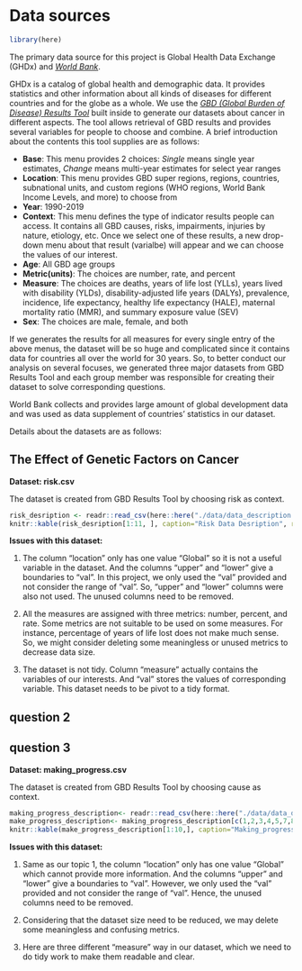 # Data sources

```r
library(here)
```


The primary data source for this project is Global Health Data Exchange (GHDx) and [*World Bank*](https://data.worldbank.org/country). 

GHDx is a catalog of global health and demographic data. It provides statistics and other information about all kinds of diseases for different countries and for the globe as a whole. We use the [*GBD (Global Burden of Disease) Results Tool*](http://ghdx.healthdata.org/gbd-results-tool) built inside to generate our datasets about cancer in different aspects. The tool allows retrieval of GBD results and provides several variables for people to choose and combine. A brief introduction about the contents this tool supplies are as follows:

* __Base__: This menu provides 2 choices: *Single* means single year estimates, *Change* means multi-year estimates for select year ranges
* __Location__: This menu provides GBD super regions, regions, countries, subnational units, and custom regions (WHO regions, World Bank Income Levels, and more) to choose from
* __Year__: 1990-2019
* __Context__: This menu defines the type of indicator results people can access. It contains all GBD causes, risks, impairments, injuries by nature, etiology, etc. Once we select one of these results, a new drop-down menu about that result (varialbe) will appear and we can choose the values of our interest.
* __Age__: All GBD age groups
* __Metric(units)__: The choices are number, rate, and percent
* __Measure__: The choices are deaths, years of life lost (YLLs), years lived with disability (YLDs), disability-adjusted life years (DALYs), prevalence, incidence, life expectancy, healthy life expectancy (HALE), maternal mortality ratio (MMR), and summary exposure value (SEV)
* __Sex__: The choices are male, female, and both

If we generates the results for all measures for every single entry of the above menus, the dataset will be so huge and complicated since it contains data for countries all over the world for 30 years. So, to better conduct our analysis on several focuses, we generated three major datasets from GBD Results Tool and each group member was responsible for creating their dataset to solve corresponding questions. 

World Bank collects and provides large amount of global development data and was used as data supplement of countries' statistics in our dataset.

Details about the datasets are as follows:

## The Effect of Genetic Factors on Cancer

**Dataset: risk.csv**

The dataset is created from GBD Results Tool by choosing risk as context. 

```r
risk_desription <- readr::read_csv(here::here("./data/data_description.csv"))
knitr::kable(risk_desription[1:11, ], caption="Risk Data Desription", row.names=FALSE, font_size=10)
```

**Issues with this dataset: **

1. The column "location" only has one value "Global" so it is not a useful variable in the dataset. And the columns "upper" and "lower" give a boundaries to "val". In this project, we only used the "val" provided and not consider the range of "val". So, "upper" and "lower" columns were also not used. The unused columns need to be removed.

2. All the measures are assigned with three metrics: number, percent, and rate. Some metrics are not suitable to be used on some measures. For instance, percentage of years of life lost does not make much sense. So, we might consider deleting some meaningless or unused metrics to decrease data size.

3. The dataset is not tidy. Column "measure" actually contains the variables of our interests. And "val" stores the values of corresponding variable. This dataset needs to be pivot to a tidy format.


## question 2



## question 3

**Dataset: making_progress.csv**

The dataset is created from GBD Results Tool by choosing cause as context. 

```r
making_progress_description<- readr::read_csv(here::here("./data/data_description.csv"))
make_progress_description<- making_progress_description[c(1,2,3,4,5,7,8,9,10,11),]
knitr::kable(make_progress_description[1:10,], caption="Making_progress_description Data Desription", row.names=FALSE, font_size=10)
```
**Issues with this dataset: **

1. Same as our topic 1, the column "location" only has one value "Global" which cannot provide more information. And the columns "upper" and "lower" give a boundaries to "val". However, we only used the "val" provided and not consider the range of "val". Hence, the unused columns need to be removed.

2. Considering that the dataset size need to be reduced, we may delete some meaningless and confusing metrics.

3. Here are three different "measure" way in our dataset, which we need to do tidy work to make them readable and clear.